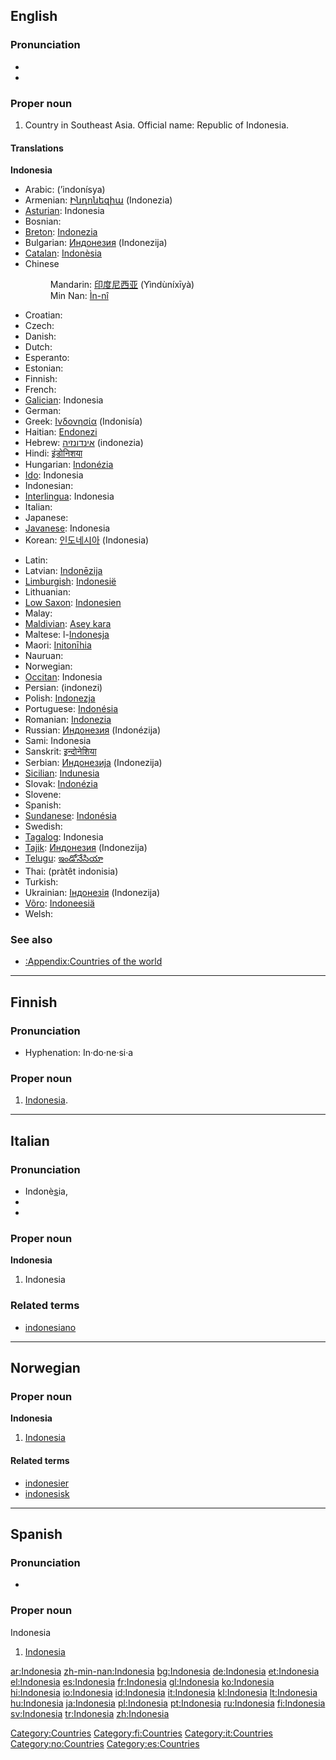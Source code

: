==English==
{{wikipedia}}

===Pronunciation===
*{{IPA|/ˌɪn.dəˈni.ʒʌ/}}
*{{rhymes|iːʒə}}

===Proper noun===
{{en-proper noun}}

# Country in Southeast Asia. Official name: Republic of Indonesia.

====Translations====
<!--DefA-->'''Indonesia'''
{{top}}
*Arabic: {{ARchar|[[إندونيسيا]]}} (’indonísya) {{f}}
*Armenian: [[Ինդոնեզիա]] (Indonezia)
*[[Asturian]]: Indonesia {{f}}
*Bosnian: {{t-|bs|Indonezija|f}}
*[[Breton]]: [[Indonezia]]
*Bulgarian: [[Индонезия]] (Indonezija) {{f}}
*[[Catalan]]: [[Indonèsia]] {{f}}
*Chinese
*:Mandarin: [[印度尼西亚]] (Yìndùníxīyà)
*:Min Nan: [[Ìn-nî]]
*Croatian: {{t-|hr|Indonezija|f}}
* Czech: {{t-|cs|Indonésie|f}}
* Danish: {{t-|da|Indonesien}}
* Dutch: {{t+|nl|Indonesië|f}}
* Esperanto: {{t-|eo|Indonezio|xs=Esperanto}}
* Estonian: {{t+|et|Indoneesia}}
* Finnish: {{t+|fi|Indonesia}}
* French: {{t+|fr|Indonésie|f}}
*[[Galician]]: Indonesia {{f}}
* German: {{t+|de|Indonesien|n}}
* Greek: [[Ινδονησία]] (Indonisía) {{f}}
*Haitian: [[Endonezi]]
*Hebrew: [[אינדונזיה]] (indonezia)
*Hindi: [[इंडोनिशया]]
*Hungarian: [[Indonézia]]
*[[Ido]]: Indonesia
* Indonesian: {{t+|id|Indonesia|xs=Indonesian}}
*[[Interlingua]]: Indonesia
* Italian: {{t+|it|Indonesia|f}}
* Japanese: {{t+|ja|インドネシア|tr=Indoneshia|sc=Jpan}}
*[[Javanese]]: Indonesia
*Korean: [[인도네시아]] (Indonesia)
{{mid}}
* Latin: {{t-|la|Indonesia|f}}
*Latvian: [[Indonēzija]] {{f}}
*[[Limburgish]]: [[Indonesië]]
* Lithuanian: {{t+|lt|Indonezija|xs=Lithuanian}}
*[[Low Saxon]]: [[Indonesien]]
* Malay: {{t-|ms|Indonesia|xs=Malay}}
*[[Maldivian]]: [[Asey kara]]
*Maltese: l-[[Indonesja]]
*Maori: [[Initonīhia]]
* Nauruan: {{t-|na|Indonesia|xs=Nauruan}}
* Norwegian: {{t-|no|Indonesia}}
*[[Occitan]]: Indonesia {{f}}
*Persian: {{FAchar|[[اندونزی]]}} (indonezi)
*Polish: [[Indonezja]] {{f}}
*Portuguese: [[Indonésia]] {{f}}
*Romanian: [[Indonezia]] {{f}}
*Russian: [[Индонезия]] (Indonézija) {{f}}
*Sami: Indonesia
*Sanskrit: [[इन्दोनेशिया]]
*Serbian: [[Индонезија]] (Indonezija) {{f}}
*[[Sicilian]]: [[Indunesia]] {{f}}
*Slovak: [[Indonézia]] {{f}}
* Slovene: {{t+|sl|Indonezija|f}}
* Spanish: {{t+|es|Indonesia|f}}
*[[Sundanese]]: [[Indonésia]]
* Swedish: {{t+|sv|Indonesien}}
*[[Tagalog]]: Indonesia
*[[Tajik]]: [[Индонезия]] (Indonezija)
*[[Telugu]]: [[ఇండోనేసియా]]
*Thai: {{THchar|[[ประเทศอินโดนีเซีย]]}} (pràtêt indonisia)
* Turkish: {{t+|tr|Endonezya}}
*Ukrainian: [[Індонезія]] (Indonezija) {{f}}
*[[Võro]]: [[Indoneesiä]]
* Welsh: {{t-|cy|Indonesia|xs=Welsh}}
{{bottom}}

===See also===
*[[:Appendix:Countries of the world]]

[[Category:Countries]]

----

==Finnish==
{{wikipedia|lang=fi}}

===Pronunciation===
*Hyphenation: In·do·ne·si·a

===Proper noun===
{{fi-noun|proper=true}}

# [[#English|Indonesia]].

[[Category:fi:Countries]]

----

==Italian==

===Pronunciation===
*Indonè<u>s</u>ia,
*{{SAMPA|/<tt>indo"nEzja</tt>/}}
*{{IPA|/indoˈnɛzja/}}

===Proper noun===
'''Indonesia''' {{f}}

# Indonesia

===Related terms===
*[[indonesiano]]

[[Category:it:Countries]]

----

==Norwegian==

===Proper noun===
'''Indonesia'''

# [[#English|Indonesia]]

====Related terms====
*[[indonesier]]
*[[indonesisk]]

[[Category:no:Countries]]

----

==Spanish==

===Pronunciation===
*{{IPA|/ˌin.doˈne.sja/}}

===Proper noun===
;Indonesia

# [[#English|Indonesia]]

[[Category:es:Countries]]

[[ar:Indonesia]]
[[zh-min-nan:Indonesia]]
[[bg:Indonesia]]
[[de:Indonesia]]
[[et:Indonesia]]
[[el:Indonesia]]
[[es:Indonesia]]
[[fr:Indonesia]]
[[gl:Indonesia]]
[[ko:Indonesia]]
[[hi:Indonesia]]
[[io:Indonesia]]
[[id:Indonesia]]
[[it:Indonesia]]
[[kl:Indonesia]]
[[lt:Indonesia]]
[[hu:Indonesia]]
[[ja:Indonesia]]
[[pl:Indonesia]]
[[pt:Indonesia]]
[[ru:Indonesia]]
[[fi:Indonesia]]
[[sv:Indonesia]]
[[tr:Indonesia]]
[[zh:Indonesia]]